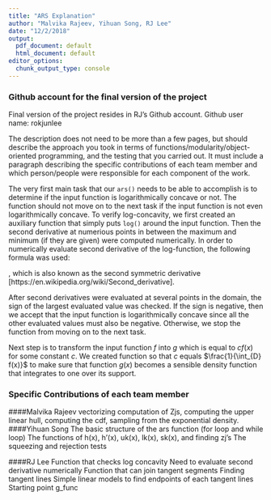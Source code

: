 ```yaml
---
title: "ARS Explanation"
author: "Malvika Rajeev, Yihuan Song, RJ Lee"
date: "12/2/2018"
output:
  pdf_document: default
  html_document: default
editor_options:
  chunk_output_type: console
---
```


### Github account for the final version of the project
Final version of the project resides in RJ's Github account.
Github user name: rokjunlee


The description does not need to be more than a few pages, but should describe the approach you took in terms of functions/modularity/object-oriented programming, and the testing that you carried out. It must include a paragraph describing the specific contributions of each team member and which person/people were responsible for each component of the work.


The very first main task that our `ars()` needs to be able to accomplish is to determine if the input function is logarithmically concave or not. The function should not move on to the next task if the input function is not even logarithmically concave. To verify log-concavity, we first created an auxiliary function that simply puts `log()` around the input function. Then the second derivative at numerious points in between the maximum and minimum (if they are given) were computed numerically. In order to numerically evaluate second derivative of the log-function, the following formula was used:

\begin{align*}
  f''(x) = lim_{h \rightarrow 0} \frac{f(x+h)-2f(x)+f(x+h)}{h^{2}}
\end{align*}
, which is also known as the second symmetric derivative [https://en.wikipedia.org/wiki/Second_derivative]. 

After second derivatives were evaluated at several points in the domain, the sign of the largest evaluated value was checked. If the sign is negative, then we accept that the input function is logarithmically concave since all the other evaluated values must also be negative. Otherwise, we stop the function from moving on to the next task.

Next step is to transform the input function $f$ into $g$ which is equal to $cf(x)$ for some constant $c$. We created function so that $c$ equals $\frac{1}{\int_{D} f(x)}$ to make sure that function $g(x)$ becomes a sensible density function that integrates to one over its support. 

### Specific Contributions of each team member 

####Malvika Rajeev
vectorizing computation of Zjs, 
computing the upper linear hull, 
computing the cdf, 
sampling from the exponential density.
####Yihuan Song
The basic structure of the ars function (for loop and while loop)
The functions of h(x), h'(x), uk(x), lk(x), sk(x), and finding zj's
The squeezing and rejection tests


####RJ Lee
Function that checks log concavity
    Need to evaluate second derivative numerically
Function that can join tangent segments
    Finding tangent lines
    Simple linear models to find endpoints of each tangent lines
Starting point
g_func


